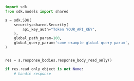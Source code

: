 ```python showLineNumbers copy filename="Response Body Read Only usage example"
import sdk
from sdk.models import shared

s = sdk.SDK(
    security=shared.Security(
        api_key_auth="Token YOUR_API_KEY",
    ),
    global_path_param=100,
    global_query_param='some example global query param',
)


res = s.response_bodies.response_body_read_only()

if res.read_only_object is not None:
    # handle response
```
